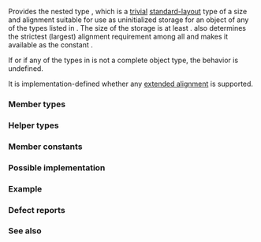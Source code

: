 {{cpp/title|aligned_union}}
{{cpp/meta/navbar}}
{{dcl begin}}
{{dcl header|type_traits}}
{{dcl|since=c++11|deprecated=c++23|1=
template&lt; std::size_t Len, class... Types &gt;
struct aligned_union;
}}
{{dcl end}}

Provides the nested type {{tt|type}}, which is a [[cpp/named req/TrivialType|trivial]] [[cpp/named req/StandardLayoutType|standard-layout]] type of a size and alignment suitable for use as uninitialized storage for an object of any of the types listed in {{tt|Types}}. The size of the storage is at least {{tt|Len}}. {{tt|std::aligned_union}} also determines the strictest (largest) alignment requirement among all {{tt|Types}} and makes it available as the constant {{tt|alignment_value}}.

If {{c|1=sizeof...(Types) == 0}} or if any of the types in {{tt|Types}} is not a complete object type, the behavior is undefined.

It is implementation-defined whether any [[cpp/language/object#Alignment|extended alignment]] is supported.

{{cpp/types/nospec}}

===Member types===
{{dsc begin}}
{{dsc hitem|Name|Definition}}
{{dsc|{{tt|type}}|a trivial and standard-layout type suitable for storage of any type from {{tt|Types}}}}
{{dsc end}}

===Helper types===
{{dcl begin}}
{{dcl|since=c++14|deprecated=c++23|1=
template&lt; std::size_t Len, class... Types &gt;
using aligned_union_t = typename aligned_union&lt;Len,Types...&gt;::type;
}}
{{dcl end}}

===Member constants===
{{dsc begin}}
{{dsc mem sconst|alignment_value|the strictest alignment requirement of all {{tt|Types}}|nolink=true}}
{{dsc end}}

===Possible implementation===
{{eq fun|1=
#include &lt;algorithm&gt;

template&lt;std::size_t Len, class... Types&gt;
struct aligned_union
{
    static constexpr std::size_t alignment_value = std::max({alignof(Types)...});

    struct type
    {
        alignas(alignment_value) char _s[std::max({Len, sizeof(Types)...})];
    };
};
}}

===Example===
{{example
|code=
#include &lt;iostream&gt;
#include &lt;string&gt;
#include &lt;type_traits&gt;

int main()
{
    std::cout &lt;&lt; sizeof(std::aligned_union_t&lt;0, char&gt;) &lt;&lt; ' ' // 1
              &lt;&lt; sizeof(std::aligned_union_t&lt;2, char&gt;) &lt;&lt; ' ' // 2
              &lt;&lt; sizeof(std::aligned_union_t&lt;2, char[3]&gt;) &lt;&lt; ' ' // 3 (!)
              &lt;&lt; sizeof(std::aligned_union_t&lt;3, char[4]&gt;) &lt;&lt; ' ' // 4
              &lt;&lt; sizeof(std::aligned_union_t&lt;1, char, int, double&gt;) &lt;&lt; ' '    // 8
              &lt;&lt; sizeof(std::aligned_union_t&lt;12, char, int, double&gt;) &lt;&lt; '\n'; // 16 (!)

    using var_t = std::aligned_union&lt;16, int, std::string&gt;;

    std::cout &lt;&lt; "var_t::alignment_value = " &lt;&lt; var_t::alignment_value &lt;&lt; '\n'
              &lt;&lt; "sizeof(var_t::type) = " &lt;&lt; sizeof(var_t::type) &lt;&lt; '\n';

    var_t::type aligned_storage;
    int* int_ptr = new(&amp;aligned_storage) int(42); // placement new
    std::cout &lt;&lt; "*int_ptr = " &lt;&lt; *int_ptr &lt;&lt; '\n';

    std::string* string_ptr = new(&amp;aligned_storage) std::string("bar");
    std::cout &lt;&lt; "*string_ptr = " &lt;&lt; *string_ptr &lt;&lt; '\n';
    *string_ptr = "baz";
    std::cout &lt;&lt; "*string_ptr = " &lt;&lt; *string_ptr &lt;&lt; '\n';
    string_ptr-&gt;~basic_string();
}
|p=true &lt;!-- sizeof(std::string) is unspecified --&gt;
|output=
1 2 3 4 8 16
var_t::alignment_value = 8
sizeof(var_t::type) = 32
*int_ptr = 42
*string_ptr = bar
*string_ptr = baz
}}

===Defect reports===
{{dr list begin}}
{{dr list item|wg=lwg|dr=2979|std=C++11|before=complete type was not required|after=requires complete types}}
{{dr list end}}

===See also===
{{dsc begin}}
{{dsc inc|cpp/types/dsc alignment_of}}
{{dsc inc|cpp/types/dsc aligned_storage}}
{{dsc end}}

{{langlinks|de|es|fr|it|ja|pt|ru|zh}}